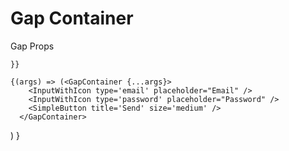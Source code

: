 
<Meta 
  title="Components/GapContainer" 
  component={GapContainer}
/>


# Gap Container
<GapContainer />


Gap Props
<ArgsTable of={GapContainer} />


<Canvas>
   <Story 
    name="default"
    args={{
      ...GapContainer.defaultProps,
      
    }}
  >
    {(args) => (<GapContainer {...args}>
        <InputWithIcon type='email' placeholder="Email" />
        <InputWithIcon type='password' placeholder="Password" />
        <SimpleButton title='Send' size='medium' />
      </GapContainer>
)
    }
   </Story>
</Canvas>